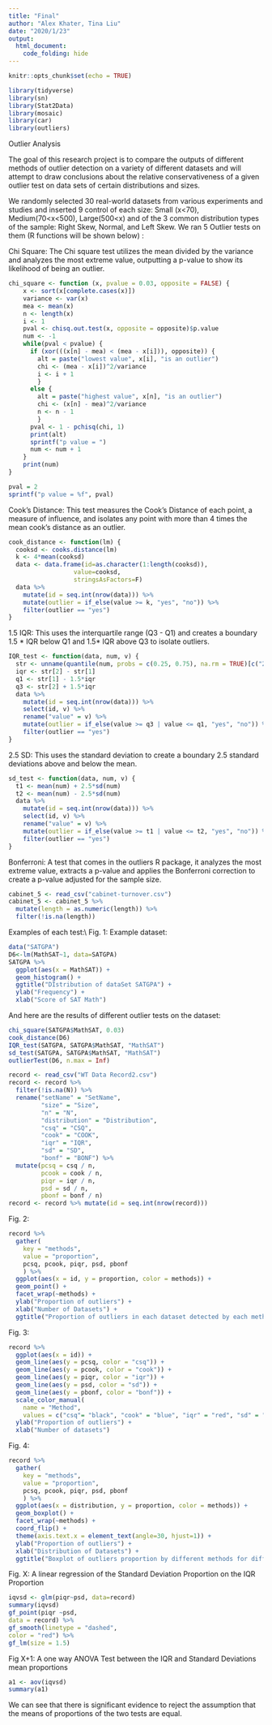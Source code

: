 ```yaml
---
title: "Final"
author: "Alex Khater, Tina Liu"
date: "2020/1/23"
output:
  html_document:
    code_folding: hide
---
```


```r
knitr::opts_chunk$set(echo = TRUE)
```

```r
library(tidyverse)
library(sn)
library(Stat2Data)
library(mosaic)
library(car)
library(outliers)
```
Outlier Analysis

The goal of this research project is to compare the outputs of different methods of outlier detection on a variety of different datasets and will attempt to draw conclusions about the relative conservativeness of a given outlier test on data sets of certain distributions and sizes. 

We randomly selected 30 real-world datasets from various experiments and studies and inserted 9 control of each size: Small (x<70), Medium(70<x<500), Large(500<x) and of the 3 common distribution types of the sample: Right Skew, Normal, and Left Skew. We ran 5 Outlier tests on them (R functions will be shown below) :


Chi Square: The Chi square test utilizes the mean divided by the variance and analyzes the most extreme value, outputting a p-value to show its likelihood of being an outlier.

```r
chi_square <- function (x, pvalue = 0.03, opposite = FALSE) {
    x <- sort(x[complete.cases(x)])
    variance <- var(x)
    mea <- mean(x)
    n <- length(x)
    i <- 1
    pval <- chisq.out.test(x, opposite = opposite)$p.value
    num <- -1
    while(pval < pvalue) {
      if (xor(((x[n] - mea) < (mea - x[i])), opposite)) {
        alt = paste("lowest value", x[i], "is an outlier")
        chi <- (mea - x[i])^2/variance
        i <- i + 1
        }
      else {
        alt = paste("highest value", x[n], "is an outlier")
        chi <- (x[n] - mea)^2/variance
        n <- n - 1
        }
      pval <- 1 - pchisq(chi, 1)
      print(alt)
      sprintf("p value = ")
      num <- num + 1
    }
    print(num)
}
```

```r
pval = 2
sprintf("p value = %f", pval)
```


Cook’s Distance: This test measures the Cook’s Distance of each point, a measure of influence, and isolates any point with more than 4 times the mean cook’s distance as an outlier.

```r
cook_distance <- function(lm) {
  cooksd <- cooks.distance(lm)
  k <- 4*mean(cooksd)
  data <- data.frame(id=as.character(1:length(cooksd)), 
                  value=cooksd, 
                  stringsAsFactors=F)
  data %>%
    mutate(id = seq.int(nrow(data))) %>%
    mutate(outlier = if_else(value >= k, "yes", "no")) %>%
    filter(outlier == "yes")
}
```

1.5 IQR: This uses the interquartile range (Q3 - Q1) and creates a boundary 1.5 * IQR below Q1 and 1.5* IQR above Q3 to isolate outliers.

```r
IQR_test <- function(data, num, v) {
  str <- unname(quantile(num, probs = c(0.25, 0.75), na.rm = TRUE)[c("25%", "75%")])
  iqr <- str[2] - str[1]
  q1 <- str[1] - 1.5*iqr
  q3 <- str[2] + 1.5*iqr
  data %>%
    mutate(id = seq.int(nrow(data))) %>%
    select(id, v) %>%
    rename("value" = v) %>%
    mutate(outlier = if_else(value >= q3 | value <= q1, "yes", "no")) %>%
    filter(outlier == "yes")
}
```

2.5 SD: This uses the standard deviation to create a boundary 2.5 standard deviations above and below the mean.

```r
sd_test <- function(data, num, v) {
  t1 <- mean(num) + 2.5*sd(num)
  t2 <- mean(num) - 2.5*sd(num)
  data %>%
    mutate(id = seq.int(nrow(data))) %>%
    select(id, v) %>%
    rename("value" = v) %>%
    mutate(outlier = if_else(value >= t1 | value <= t2, "yes", "no")) %>%
    filter(outlier == "yes")
}
```

Bonferroni: A test that comes in the outliers R package, it analyzes the most extreme value, extracts a p-value and applies the Bonferroni correction to create a p-value adjusted for the sample size.


```r
cabinet_5 <- read_csv("cabinet-turnover.csv")
cabinet_5 <- cabinet_5 %>%
  mutate(length = as.numeric(length)) %>% 
  filter(!is.na(length))
```


Examples of each test:\\
Fig. 1: Example dataset:


```r
data("SATGPA")
D6<-lm(MathSAT~1, data=SATGPA)
SATGPA %>% 
  ggplot(aes(x = MathSAT)) +
  geom_histogram() +
  ggtitle("DIstribution of dataSet SATGPA") +
  ylab("Frequency") +
  xlab("Score of SAT Math")
```


And here are the results of different outlier tests on the dataset:


```r
chi_square(SATGPA$MathSAT, 0.03)
cook_distance(D6)
IQR_test(SATGPA, SATGPA$MathSAT, "MathSAT")
sd_test(SATGPA, SATGPA$MathSAT, "MathSAT")
outlierTest(D6, n.max = Inf)
```


```r
record <- read_csv("WT Data Record2.csv")
record <- record %>%
  filter(!is.na(N)) %>%
  rename("setName" = "SetName",
         "size" = "Size",
         "n" = "N",
         "distribution" = "Distribution",
         "csq" = "CSQ",
         "cook" = "COOK",
         "iqr" = "IQR",
         "sd" = "SD",
         "bonf" = "BONF") %>%
  mutate(pcsq = csq / n,
         pcook = cook / n,
         piqr = iqr / n,
         psd = sd / n,
         pbonf = bonf / n)
record <- record %>% mutate(id = seq.int(nrow(record)))
```


Fig. 2:


```r
record %>%
  gather(
    key = "methods",
    value = "proportion",
    pcsq, pcook, piqr, psd, pbonf
    ) %>%
  ggplot(aes(x = id, y = proportion, color = methods)) +
  geom_point() +
  facet_wrap(~methods) +
  ylab("Proportion of outliers") +
  xlab("Number of Datasets") +
  ggtitle("Proportion of outliers in each dataset detected by each methods")
```


Fig. 3:


```r
record %>%
  ggplot(aes(x = id)) +
  geom_line(aes(y = pcsq, color = "csq")) +
  geom_line(aes(y = pcook, color = "cook")) +
  geom_line(aes(y = piqr, color = "iqr")) +
  geom_line(aes(y = psd, color = "sd")) +
  geom_line(aes(y = pbonf, color = "bonf")) +
  scale_color_manual( 
    name = "Method",
    values = c("csq"= "black", "cook" = "blue", "iqr" = "red", "sd" = "green", "bonf" = "orange")) +
  ylab("Proportion of outliers") +
  xlab("Number of datasets")
```



Fig. 4:



```r
record %>%
  gather(
    key = "methods",
    value = "proportion",
    pcsq, pcook, piqr, psd, pbonf
    ) %>%
  ggplot(aes(x = distribution, y = proportion, color = methods)) +
  geom_boxplot() +
  facet_wrap(~methods) +
  coord_flip() +
  theme(axis.text.x = element_text(angle=30, hjust=1)) +
  ylab("Proportion of outliers") +
  xlab("Distribution of Datasets") +
  ggtitle("Boxplot of outliers proportion by different methods for different distributions")
```



Fig. X: A linear regression of the Standard Deviation Proportion on the IQR Proportion 
```r
iqvsd <- glm(piqr~psd, data=record)
summary(iqvsd)
gf_point(piqr ~psd,
data = record) %>%
gf_smooth(linetype = "dashed",
color = "red") %>%
gf_lm(size = 1.5)
```
Fig X+1: A one way ANOVA Test between the IQR and Standard Deviations mean proportions
```r
a1 <- aov(iqvsd)
summary(a1)
```
We can see that there is significant evidence to reject the assumption that the means of proportions of the two tests are equal.










